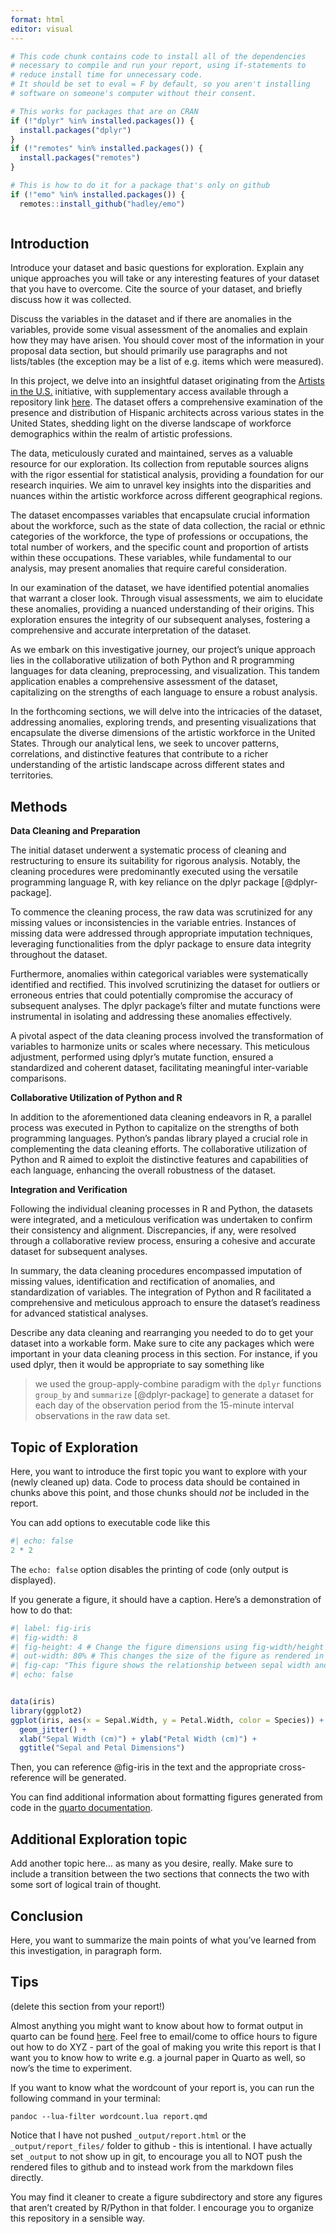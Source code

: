 ```yaml
---
format: html
editor: visual
---
```


```r
# This code chunk contains code to install all of the dependencies
# necessary to compile and run your report, using if-statements to
# reduce install time for unnecessary code.
# It should be set to eval = F by default, so you aren't installing
# software on someone's computer without their consent.

# This works for packages that are on CRAN
if (!"dplyr" %in% installed.packages()) {
  install.packages("dplyr")
}
if (!"remotes" %in% installed.packages()) {
  install.packages("remotes")
}

# This is how to do it for a package that's only on github
if (!"emo" %in% installed.packages()) {
  remotes::install_github("hadley/emo")

```

```r

```

## Introduction

Introduce your dataset and basic questions for exploration. Explain any unique approaches you will take or any interesting features of your dataset that you have to overcome. Cite the source of your dataset, and briefly discuss how it was collected.

Discuss the variables in the dataset and if there are anomalies in the variables, provide some visual assessment of the anomalies and explain how they may have arisen. You should cover most of the information in your proposal data section, but should primarily use paragraphs and not lists/tables (the exception may be a list of e.g. items which were measured).

In this project, we delve into an insightful dataset originating from the [Artists in the U.S.](https://www.arts.gov/impact/research/arts-data-profile-series/adp-31/data-tables) initiative, with supplementary access available through a repository link [here](https://github.com/rfordatascience/tidytuesday/blob/master/data/2022/2022-09-27/artists.csv). The dataset offers a comprehensive examination of the presence and distribution of Hispanic architects across various states in the United States, shedding light on the diverse landscape of workforce demographics within the realm of artistic professions.

The data, meticulously curated and maintained, serves as a valuable resource for our exploration. Its collection from reputable sources aligns with the rigor essential for statistical analysis, providing a foundation for our research inquiries. We aim to unravel key insights into the disparities and nuances within the artistic workforce across different geographical regions.

The dataset encompasses variables that encapsulate crucial information about the workforce, such as the state of data collection, the racial or ethnic categories of the workforce, the type of professions or occupations, the total number of workers, and the specific count and proportion of artists within these occupations. These variables, while fundamental to our analysis, may present anomalies that require careful consideration.

In our examination of the dataset, we have identified potential anomalies that warrant a closer look. Through visual assessments, we aim to elucidate these anomalies, providing a nuanced understanding of their origins. This exploration ensures the integrity of our subsequent analyses, fostering a comprehensive and accurate interpretation of the dataset.

As we embark on this investigative journey, our project's unique approach lies in the collaborative utilization of both Python and R programming languages for data cleaning, preprocessing, and visualization. This tandem application enables a comprehensive assessment of the dataset, capitalizing on the strengths of each language to ensure a robust analysis.

In the forthcoming sections, we will delve into the intricacies of the dataset, addressing anomalies, exploring trends, and presenting visualizations that encapsulate the diverse dimensions of the artistic workforce in the United States. Through our analytical lens, we seek to uncover patterns, correlations, and distinctive features that contribute to a richer understanding of the artistic landscape across different states and territories.

## Methods

**Data Cleaning and Preparation**

The initial dataset underwent a systematic process of cleaning and restructuring to ensure its suitability for rigorous analysis. Notably, the cleaning procedures were predominantly executed using the versatile programming language R, with key reliance on the dplyr package \[\@dplyr-package\].

To commence the cleaning process, the raw data was scrutinized for any missing values or inconsistencies in the variable entries. Instances of missing data were addressed through appropriate imputation techniques, leveraging functionalities from the dplyr package to ensure data integrity throughout the dataset.

Furthermore, anomalies within categorical variables were systematically identified and rectified. This involved scrutinizing the dataset for outliers or erroneous entries that could potentially compromise the accuracy of subsequent analyses. The dplyr package's filter and mutate functions were instrumental in isolating and addressing these anomalies effectively.

A pivotal aspect of the data cleaning process involved the transformation of variables to harmonize units or scales where necessary. This meticulous adjustment, performed using dplyr's mutate function, ensured a standardized and coherent dataset, facilitating meaningful inter-variable comparisons.

**Collaborative Utilization of Python and R**

In addition to the aforementioned data cleaning endeavors in R, a parallel process was executed in Python to capitalize on the strengths of both programming languages. Python's pandas library played a crucial role in complementing the data cleaning efforts. The collaborative utilization of Python and R aimed to exploit the distinctive features and capabilities of each language, enhancing the overall robustness of the dataset.

**Integration and Verification**

Following the individual cleaning processes in R and Python, the datasets were integrated, and a meticulous verification was undertaken to confirm their consistency and alignment. Discrepancies, if any, were resolved through a collaborative review process, ensuring a cohesive and accurate dataset for subsequent analyses.

In summary, the data cleaning procedures encompassed imputation of missing values, identification and rectification of anomalies, and standardization of variables. The integration of Python and R facilitated a comprehensive and meticulous approach to ensure the dataset's readiness for advanced statistical analyses.

Describe any data cleaning and rearranging you needed to do to get your dataset into a workable form. Make sure to cite any packages which were important in your data cleaning process in this section. For instance, if you used dplyr, then it would be appropriate to say something like

> we used the group-apply-combine paradigm with the `dplyr` functions `group_by` and `summarize` [@dplyr-package] to generate a dataset for each day of the observation period from the 15-minute interval observations in the raw data set.

## Topic of Exploration

Here, you want to introduce the first topic you want to explore with your (newly cleaned up) data. Code to process data should be contained in chunks above this point, and those chunks should *not* be included in the report.

You can add options to executable code like this

```r
#| echo: false
2 * 2
```

The `echo: false` option disables the printing of code (only output is displayed).

If you generate a figure, it should have a caption. Here's a demonstration of how to do that:

```r
#| label: fig-iris
#| fig-width: 8
#| fig-height: 4 # Change the figure dimensions using fig-width/height
#| out-width: 80% # This changes the size of the figure as rendered in the text. 
#| fig-cap: "This figure shows the relationship between sepal width and petal width in irises. I've used geom_jitter to combat overplotting, as the data are measured in relatively consistent increments. The figure is drawn with `ggplot2` [@ggplot2-package]."
#| echo: false


data(iris)
library(ggplot2)
ggplot(iris, aes(x = Sepal.Width, y = Petal.Width, color = Species)) + 
  geom_jitter() + 
  xlab("Sepal Width (cm)") + ylab("Petal Width (cm)") + 
  ggtitle("Sepal and Petal Dimensions")
```

Then, you can reference @fig-iris in the text and the appropriate cross-reference will be generated.

You can find additional information about formatting figures generated from code in the [quarto documentation](https://quarto.org/docs/authoring/figures.html#computations).

## Additional Exploration topic

Add another topic here... as many as you desire, really. Make sure to include a transition between the two sections that connects the two with some sort of logical train of thought.

## Conclusion

Here, you want to summarize the main points of what you've learned from this investigation, in paragraph form.

## Tips

(delete this section from your report!)

Almost anything you might want to know about how to format output in quarto can be found [here](https://quarto.org/docs/authoring/markdown-basics.html). Feel free to email/come to office hours to figure out how to do XYZ - part of the goal of making you write this report is that I want you to know how to write e.g. a journal paper in Quarto as well, so now's the time to experiment.

If you want to know what the wordcount of your report is, you can run the following command in your terminal:

```         
pandoc --lua-filter wordcount.lua report.qmd
```

Notice that I have not pushed `_output/report.html` or the `_output/report_files/` folder to github - this is intentional. I have actually set `_output` to not show up in git, to encourage you all to NOT push the rendered files to github and to instead work from the markdown files directly.

You may find it cleaner to create a figure subdirectory and store any figures that aren't created by R/Python in that folder. I encourage you to organize this repository in a sensible way.
